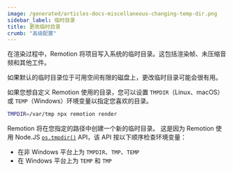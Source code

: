 ```yaml
---
image: /generated/articles-docs-miscellaneous-changing-temp-dir.png
sidebar_label: 临时目录
title: 更改临时目录
crumb: "高级配置"
---
```


在渲染过程中，Remotion 将项目写入系统的临时目录。这包括渲染帧、未压缩音频和其他工件。

如果默认的临时目录位于可用空间有限的磁盘上，更改临时目录可能会很有用。

如果您想自定义 Remotion 使用的目录，您可以设置 `TMPDIR`（Linux、macOS）或 `TEMP`（Windows）环境变量以指定您喜欢的目录。

```bash
TMPDIR=/var/tmp npx remotion render
```

Remotion 将在您指定的路径中创建一个新的临时目录。
这是因为 Remotion 使用 Node.JS [`os.tmpdir()`][tmpdir] API，该 API 按以下顺序检查环境变量：

* 在非 Windows 平台上为 `TMPDIR`、`TMP`、`TEMP`
* 在 Windows 平台上为 `TEMP` 和 `TMP`

[tmpdir]: https://github.com/nodejs/node/blob/58431c0e6bb1829b6ccafc5cf6340226c15da790/lib/os.js#L181
```

